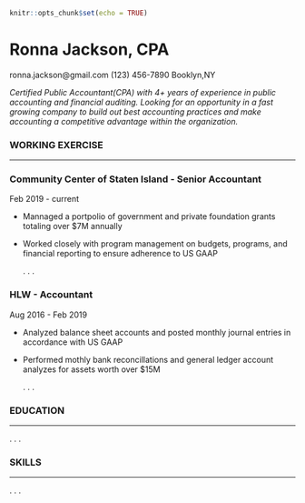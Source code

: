 ```r
knitr::opts_chunk$set(echo = TRUE)
```


# **Ronna Jackson, CPA**

ronna.jackson@gmail.com            (123) 456-7890               Booklyn,NY

*Certified Public Accountant(CPA) with 4+ years of experience in public accounting and financial auditing. Looking for an opportunity in a fast growing company to build out best accounting practices and make accounting a competitive advantage within the organization.*

### **WORKING EXERCISE**

---

### **Community Center of Staten Island** - Senior Accountant

Feb 2019 - current

- Mannaged a portpolio of government and private foundation grants totaling over $7M annually

- Worked closely with program management on budgets, programs, and financial reporting to ensure adherence to US GAAP

  .
  .
  .

### **HLW** - Accountant

Aug 2016 - Feb 2019

- Analyzed balance sheet accounts and posted monthly journal entries in accordance with US GAAP

- Performed mothly bank reconcillations and general ledger account analyzes for assets worth over $15M
  
  .
  .
  .
  
### **EDUCATION**

---

  .
  .
  .
  
### **SKILLS**

---
  
  .
  .
  .
  

